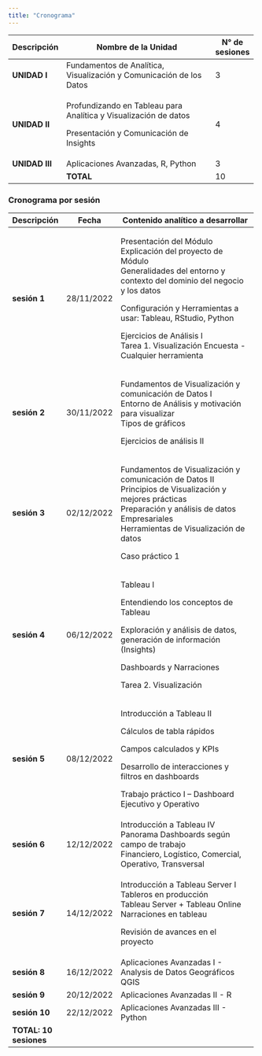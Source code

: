 ```yaml
---
title: "Cronograma"
---
```


+----------------+---------------------------------------------------------------------+----------------+
| Descripción    | Nombre de la Unidad                                                 | N° de sesiones |
+================+=====================================================================+================+
| **UNIDAD I**   | Fundamentos de Analítica, Visualización y Comunicación de los Datos | 3              |
+----------------+---------------------------------------------------------------------+----------------+
| **UNIDAD II**  | Profundizando en Tableau para Analítica y Visualización de datos    | 4              |
|                |                                                                     |                |
|                | Presentación y Comunicación de Insights                             |                |
+----------------+---------------------------------------------------------------------+----------------+
| **UNIDAD III** | Aplicaciones Avanzadas, R, Python                                   | 3              |
+----------------+---------------------------------------------------------------------+----------------+
|                | **TOTAL**                                                           | 10             |
+----------------+---------------------------------------------------------------------+----------------+

### Cronograma por sesión

+------------------------+------------+--------------------------------------------------------------------------+
| Descripción            | Fecha      | Contenido analítico a desarrollar                                        |
+========================+============+==========================================================================+
| **sesión 1**           | 28/11/2022 | Presentación del Módulo\                                                 |
|                        |            | Explicación del proyecto de Módulo\                                      |
|                        |            | Generalidades del entorno y contexto del dominio del negocio y los datos |
|                        |            |                                                                          |
|                        |            | Configuración y Herramientas a usar: Tableau, RStudio, Python            |
|                        |            |                                                                          |
|                        |            | Ejercicios de Análisis I\                                                |
|                        |            | Tarea 1. Visualización Encuesta - Cualquier herramienta                  |
+------------------------+------------+--------------------------------------------------------------------------+
| **sesión 2**           | 30/11/2022 | Fundamentos de Visualización y comunicación de Datos I\                  |
|                        |            | Entorno de Análisis y motivación para visualizar\                        |
|                        |            | Tipos de gráficos                                                        |
|                        |            |                                                                          |
|                        |            | Ejercicios de análisis II                                                |
+------------------------+------------+--------------------------------------------------------------------------+
| **sesión 3**           | 02/12/2022 | Fundamentos de Visualización y comunicación de Datos II\                 |
|                        |            | Principios de Visualización y mejores prácticas\                         |
|                        |            | Preparación y análisis de datos Empresariales\                           |
|                        |            | Herramientas de Visualización de datos                                   |
|                        |            |                                                                          |
|                        |            | Caso práctico 1                                                          |
+------------------------+------------+--------------------------------------------------------------------------+
| **sesión 4**           | 06/12/2022 | Tableau I                                                                |
|                        |            |                                                                          |
|                        |            | Entendiendo los conceptos de Tableau                                     |
|                        |            |                                                                          |
|                        |            | Exploración y análisis de datos, generación de información (Insights)    |
|                        |            |                                                                          |
|                        |            | Dashboards y Narraciones                                                 |
|                        |            |                                                                          |
|                        |            | Tarea 2. Visualización                                                   |
+------------------------+------------+--------------------------------------------------------------------------+
| **sesión 5**           | 08/12/2022 | Introducción a Tableau II                                                |
|                        |            |                                                                          |
|                        |            | Cálculos de tabla rápidos                                                |
|                        |            |                                                                          |
|                        |            | Campos calculados y KPIs                                                 |
|                        |            |                                                                          |
|                        |            | Desarrollo de interacciones y filtros en dashboards                      |
|                        |            |                                                                          |
|                        |            | Trabajo práctico I -- Dashboard Ejecutivo y Operativo                    |
+------------------------+------------+--------------------------------------------------------------------------+
| **sesión 6**           | 12/12/2022 | Introducción a Tableau IV\                                               |
|                        |            | Panorama Dashboards según campo de trabajo\                              |
|                        |            | Financiero, Logístico, Comercial, Operativo, Transversal                 |
+------------------------+------------+--------------------------------------------------------------------------+
| **sesión 7**           | 14/12/2022 | Introducción a Tableau Server I\                                         |
|                        |            | Tableros en producción\                                                  |
|                        |            | Tableau Server + Tableau Online\                                         |
|                        |            | Narraciones en tableau                                                   |
|                        |            |                                                                          |
|                        |            | Revisión de avances en el proyecto                                       |
+------------------------+------------+--------------------------------------------------------------------------+
| **sesión 8**           | 16/12/2022 | Aplicaciones Avanzadas I - Analysis de Datos Geográficos\                |
|                        |            | QGIS                                                                     |
+------------------------+------------+--------------------------------------------------------------------------+
| **sesión 9**           | 20/12/2022 | Aplicaciones Avanzadas II - R                                            |
+------------------------+------------+--------------------------------------------------------------------------+
| **sesión 10**          | 22/12/2022 | Aplicaciones Avanzadas III - Python                                      |
+------------------------+------------+--------------------------------------------------------------------------+
| **TOTAL: 10 sesiones** |            |                                                                          |
+------------------------+------------+--------------------------------------------------------------------------+
